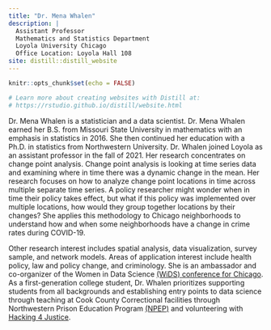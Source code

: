 ```yaml
---
title: "Dr. Mena Whalen"
description: |
  Assistant Professor
  Mathematics and Statistics Department
  Loyola University Chicago 
  Office Location: Loyola Hall 108
site: distill::distill_website
---
```


```r
knitr::opts_chunk$set(echo = FALSE)

# Learn more about creating websites with Distill at:
# https://rstudio.github.io/distill/website.html

```

Dr. Mena Whalen is a statistician and a data scientist. Dr. Mena Whalen earned her B.S. from Missouri State University in mathematics with an emphasis in statistics in 2016. She then continued her education with a Ph.D. in statistics from Northwestern University. Dr. Whalen joined Loyola as an assistant professor in the fall of 2021. Her research concentrates on change point analysis. Change point analysis is looking at time series data and examining where in time there was a dynamic change in the mean. Her research focuses on how to analyze change point locations in time across multiple separate time series. A policy researcher might wonder when in time their policy takes effect, but what if this policy was implemented over multiple locations, how would they group together locations by their changes? She applies this methodology to Chicago neighborhoods to understand how and when some neighborhoods have a change in crime rates during COVID-19.     

Other research interest includes spatial analysis, data visualization, survey sample, and network models. Areas of application interest include health policy, law and policy change, and criminology. She is an ambassador and co-organizer of the Women in Data Science [(WiDS) conference for Chicago](https://widschicago.org/). As a first-generation college student, Dr. Whalen prioritizes supporting students from all backgrounds and establishing entry points to data science through teaching at Cook County Correctional facilities through Northwestern Prison Education Program [(NPEP)](https://sites.northwestern.edu/npep/) and volunteering with [Hacking 4 Justice](https://hacking4justice.org/).  